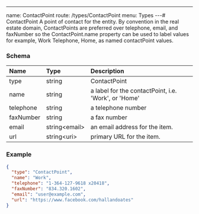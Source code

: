 ---
name: ContactPoint
route: /types/ContactPoint
menu: Types
---# ContactPoint
A point of contact for the entity. By convention in the real estate domain, ContactPoints 
are preferred over telephone, email, and faxNumber so the ContactPoint.name property can be used to label values 
for example, Work Telephone, Home, as named contactPoint values.



### Schema
| Name | Type | Description |
|:-----| :--- | :---------- |
| type | string | ContactPoint  |
| name | string | a label for the contactPoint, i.e. 'Work', or 'Home'  |
| telephone | string | a telephone number  |
| faxNumber | string | a fax number  |
| email | string&lt;email&gt;  | an email address for the item.  |
| url | string&lt;uri&gt;  | primary URL for the item.  |

### Example
```json
{
  "type": "ContactPoint",
  "name": "Work",
  "telephone": "1-364-127-9618 x20418",
  "faxNumber": "834.320.1602",
  "email": "user@example.com",
  "url": "https://www.facebook.com/hallandoates"
}
```

